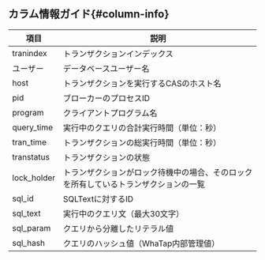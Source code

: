## カラム情報ガイド{#column-info}

| 項目          | 説明                                         |
| ----------- | ------------------------------------------ |
| tranindex   | トランザクションインデックス                             |
| ユーザー        | データベースユーザー名                                |
| host        | トランザクションを実行するCASのホスト名                      |
| pid         | ブローカーのプロセスID                               |
| program     | クライアントプログラム名                               |
| query_time  | 実行中のクエリの合計実行時間（単位：秒）                       |
| tran_time   | トランザクションの総実行時間（単位：秒）                       |
| transtatus  | トランザクションの状態                                |
| lock_holder | トランザクションがロック待機中の場合、そのロックを所有しているトランザクションの一覧 |
| sql_id      | SQLTextに対するID                              |
| sql_text    | 実行中のクエリ文（最大30文字）                           |
| sql_param   | クエリから分離したリテラル値                             |
| sql_hash    | クエリのハッシュ値（WhaTap内部管理値）                     |
